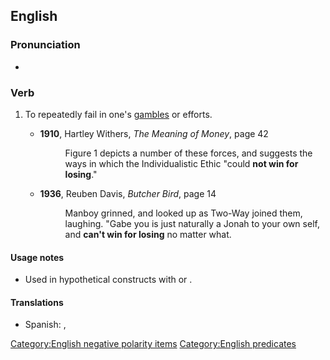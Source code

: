 ==English==

===Pronunciation===
* {{audio|en|En-au-not win for losing.ogg|Audio (AU)}}

===Verb===
{{head|en|verb|head=[[not]] [[win]] [[for]] [[lose|losing]]}}

# {{lb|en|idiomatic|US}} To repeatedly fail in one's [[gambles]] or efforts.
#* '''1910''', Hartley Withers, ''The Meaning of Money'', page 42
#*: Figure 1 depicts a number of these forces, and suggests the ways in which the Individualistic Ethic "could '''not win for losing'''."
#* '''1936''', Reuben Davis, ''Butcher Bird'', page 14
#*: Manboy grinned, and looked up as Two-Way joined them, laughing. "Gabe you is just naturally a Jonah to your own self, and '''can't win for losing''' no matter what.

====Usage notes====
* Used in hypothetical constructs with {{m|en|can}} or {{m|en|could}}.

====Translations====
{{trans-top}}
* Spanish: {{t|es|no ganar para disgustos}}, {{t|es|no levantar cabeza}}
{{trans-mid}}
{{trans-bottom}}

[[Category:English negative polarity items]]
[[Category:English predicates]]